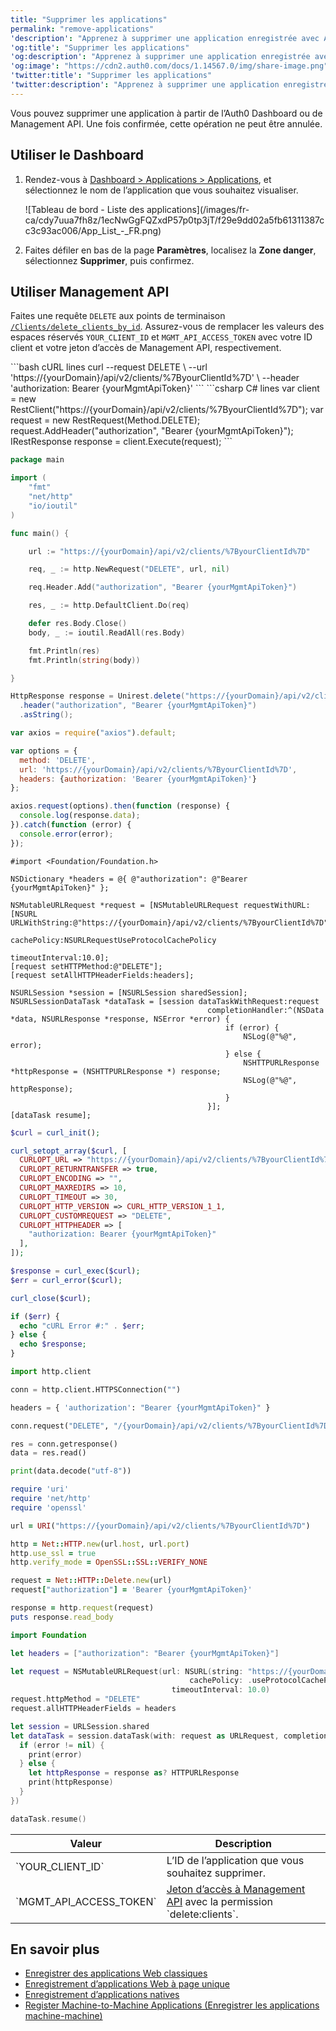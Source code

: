 ```yaml
---
title: "Supprimer les applications"
permalink: "remove-applications"
'description': "Apprenez à supprimer une application enregistrée avec Auth0 en utilisant l’Auth0 Dashboard ou Management API."
'og:title': "Supprimer les applications"
'og:description': "Apprenez à supprimer une application enregistrée avec Auth0 en utilisant l’Auth0 Dashboard ou Management API."
'og:image': "https://cdn2.auth0.com/docs/1.14567.0/img/share-image.png"
'twitter:title': "Supprimer les applications"
'twitter:description': "Apprenez à supprimer une application enregistrée avec Auth0 en utilisant l’Auth0 Dashboard ou Management API."
---
```


Vous pouvez supprimer une application à partir de l’<Tooltip href="/docs/fr-ca/glossary?term=auth0-dashboard" tip="Auth0 Dashboard
Principal produit d’Auth0 pour configurer vos services." cta="Voir le glossaire">Auth0 Dashboard</Tooltip> ou de Management API. Une fois confirmée, cette opération ne peut être annulée.

## Utiliser le Dashboard

1. Rendez-vous à [Dashboard > Applications > Applications](https://manage.auth0.com/#/applications), et sélectionnez le nom de l’application que vous souhaitez visualiser.

   <Frame>![Tableau de bord - Liste des applications](/images/fr-ca/cdy7uua7fh8z/1ecNwGgFQZxdP57p0tp3jT/f29e9dd02a5fb61311387cc3c93ac006/App_List_-_FR.png)</Frame>

2. Faites défiler en bas de la page **Paramètres**, localisez la **Zone danger**, sélectionnez **Supprimer**, puis confirmez.

## Utiliser Management API

Faites une requête `DELETE` aux points de terminaison [`/Clients/delete_clients_by_id`](/docs/fr-ca/api/management/v2#!/Clients/delete_clients_by_id). Assurez-vous de remplacer les valeurs des espaces réservés `YOUR_CLIENT_ID` et `MGMT_API_ACCESS_TOKEN` avec votre ID client et votre jeton d’accès de <Tooltip href="/docs/fr-ca/glossary?term=management-api" tip="Management API
Un produit permettant aux clients d’effectuer des tâches administratives." cta="Voir le glossaire">Management API</Tooltip>, respectivement.

<CodeGroup>
```bash cURL lines
curl --request DELETE \
   --url 'https://{yourDomain}/api/v2/clients/%7ByourClientId%7D' \
   --header 'authorization: Bearer {yourMgmtApiToken}'
```
```csharp C# lines
var client = new RestClient("https://{yourDomain}/api/v2/clients/%7ByourClientId%7D");
var request = new RestRequest(Method.DELETE);
request.AddHeader("authorization", "Bearer {yourMgmtApiToken}");
IRestResponse response = client.Execute(request);
```

```go Go lines
package main

import (
	"fmt"
	"net/http"
	"io/ioutil"
)

func main() {

	url := "https://{yourDomain}/api/v2/clients/%7ByourClientId%7D"

	req, _ := http.NewRequest("DELETE", url, nil)

	req.Header.Add("authorization", "Bearer {yourMgmtApiToken}")

	res, _ := http.DefaultClient.Do(req)

	defer res.Body.Close()
	body, _ := ioutil.ReadAll(res.Body)

	fmt.Println(res)
	fmt.Println(string(body))

}
```
```java Java lines
HttpResponse response = Unirest.delete("https://{yourDomain}/api/v2/clients/%7ByourClientId%7D")
  .header("authorization", "Bearer {yourMgmtApiToken}")
  .asString();
```

```javascript Node.JS lines
var axios = require("axios").default;

var options = {
  method: 'DELETE',
  url: 'https://{yourDomain}/api/v2/clients/%7ByourClientId%7D',
  headers: {authorization: 'Bearer {yourMgmtApiToken}'}
};

axios.request(options).then(function (response) {
  console.log(response.data);
}).catch(function (error) {
  console.error(error);
});
```
```obj-c Obj-C lines
#import <Foundation/Foundation.h>

NSDictionary *headers = @{ @"authorization": @"Bearer {yourMgmtApiToken}" };

NSMutableURLRequest *request = [NSMutableURLRequest requestWithURL:[NSURL URLWithString:@"https://{yourDomain}/api/v2/clients/%7ByourClientId%7D"]
                                                       cachePolicy:NSURLRequestUseProtocolCachePolicy
                                                   timeoutInterval:10.0];
[request setHTTPMethod:@"DELETE"];
[request setAllHTTPHeaderFields:headers];

NSURLSession *session = [NSURLSession sharedSession];
NSURLSessionDataTask *dataTask = [session dataTaskWithRequest:request
                                            completionHandler:^(NSData *data, NSURLResponse *response, NSError *error) {
                                                if (error) {
                                                    NSLog(@"%@", error);
                                                } else {
                                                    NSHTTPURLResponse *httpResponse = (NSHTTPURLResponse *) response;
                                                    NSLog(@"%@", httpResponse);
                                                }
                                            }];
[dataTask resume];
```

```php PHP lines
$curl = curl_init();

curl_setopt_array($curl, [
  CURLOPT_URL => "https://{yourDomain}/api/v2/clients/%7ByourClientId%7D",
  CURLOPT_RETURNTRANSFER => true,
  CURLOPT_ENCODING => "",
  CURLOPT_MAXREDIRS => 10,
  CURLOPT_TIMEOUT => 30,
  CURLOPT_HTTP_VERSION => CURL_HTTP_VERSION_1_1,
  CURLOPT_CUSTOMREQUEST => "DELETE",
  CURLOPT_HTTPHEADER => [
    "authorization: Bearer {yourMgmtApiToken}"
  ],
]);

$response = curl_exec($curl);
$err = curl_error($curl);

curl_close($curl);

if ($err) {
  echo "cURL Error #:" . $err;
} else {
  echo $response;
}
```
```python Python lines
import http.client

conn = http.client.HTTPSConnection("")

headers = { 'authorization': "Bearer {yourMgmtApiToken}" }

conn.request("DELETE", "/{yourDomain}/api/v2/clients/%7ByourClientId%7D", headers=headers)

res = conn.getresponse()
data = res.read()

print(data.decode("utf-8"))
```

```ruby Ruby lines
require 'uri'
require 'net/http'
require 'openssl'

url = URI("https://{yourDomain}/api/v2/clients/%7ByourClientId%7D")

http = Net::HTTP.new(url.host, url.port)
http.use_ssl = true
http.verify_mode = OpenSSL::SSL::VERIFY_NONE

request = Net::HTTP::Delete.new(url)
request["authorization"] = 'Bearer {yourMgmtApiToken}'

response = http.request(request)
puts response.read_body
```
```swift Swift lines
import Foundation

let headers = ["authorization": "Bearer {yourMgmtApiToken}"]

let request = NSMutableURLRequest(url: NSURL(string: "https://{yourDomain}/api/v2/clients/%7ByourClientId%7D")! as URL,
                                        cachePolicy: .useProtocolCachePolicy,
                                    timeoutInterval: 10.0)
request.httpMethod = "DELETE"
request.allHTTPHeaderFields = headers

let session = URLSession.shared
let dataTask = session.dataTask(with: request as URLRequest, completionHandler: { (data, response, error) -> Void in
  if (error != nil) {
    print(error)
  } else {
    let httpResponse = response as? HTTPURLResponse
    print(httpResponse)
  }
})

dataTask.resume()
```
</CodeGroup>

<table class="table"><thead>
<tr>
<th>Valeur</th>
<th>Description</th>
</tr>
</thead>
<tbody>
<tr>
<td>`YOUR_CLIENT_ID`</td>
<td>L’ID de l’application que vous souhaitez supprimer.</td>
</tr>
<tr>
<td>`MGMT_API_ACCESS_TOKEN`</td>
<td><a href="https://auth0.com/docs/api/management/v2/tokens">Jeton d’accès à Management API</a> avec la permission `delete:clients`.</td>
</tr>
</tbody>
</table>

## En savoir plus

* [Enregistrer des applications Web classiques](/docs/fr-ca/get-started/auth0-overview/create-applications/regular-web-apps)
* [Enregistrement d’applications Web à page unique](/docs/fr-ca/get-started/auth0-overview/create-applications/single-page-web-apps)
* [Enregistrement d’applications natives](/docs/fr-ca/get-started/auth0-overview/create-applications/native-apps)
* [Register Machine-to-Machine Applications (Enregistrer les applications machine-machine)](/docs/fr-ca/get-started/auth0-overview/create-applications/machine-to-machine-apps)